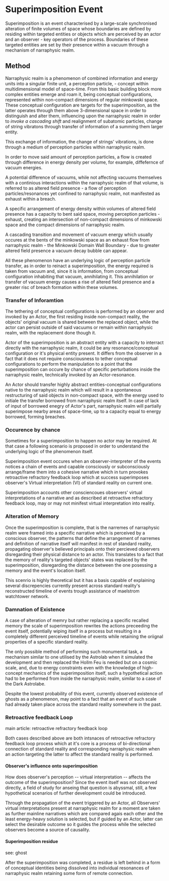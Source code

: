 <script>import Link from "$lib/components/link.svelte";
</script>
# Superimposition Event

Superimposition is an event characterised by a large-scale synchronised alteration of finite volumes of space whose boundaries are defined by residing within targeted entities or objects which are perceived by an actor and an <Link path="/mawanet/observer">observer</Link> - key operators of the process. Boundaries of these targeted entities are set by their presence within a vacuum through a mechanism of <Link path="/mawanet/narraphysic_realm">narraphysic realm</Link>.

## Method

Narraphysic realm is a phenomenon of combined information and energy units into a singular finite unit, a <Link path="/mawanet/perception_particle">perception particle</Link>, - concept within multidimensional model of space-time. From this basic building block more complex entities emerge and roam it, being <Link path="/mawanet/conceptual_configuration">conceptual configurations</Link>, represented within non-compact dimensions of regular minkowski space. These conceptual configuration are targets for the superimposition, as the latter operates through them above 3-dimensional space in order to distinguish and alter them, influencing upon the <Link path="/mawanet/narraphysic_realm">narraphysic realm</Link> in order to _invoke a cascading shift_ and realignment of subatomic particles, change of string vibratons through transfer of information of a summing them larger entity.

This exchange of information, the change of strings' vibrations, is done through a medium of <Link path="/mawanet/perception_particle">perception particles</Link> within <Link path="/mawanet/narraphysic_realm">narraphysic realm</Link>.

In order to move said amount of perception particles, a flow is created through difference in energy density per volume, for example, diffefernce of vacuum energies.

A potential difference of vacuums, while not affecting vacuums themselves with a continious interactions within the <Link path="/mawanet/narraphysic_realm">narraphysic realm</Link> of that volume, is referred to as <Link path="/mawanet/altered_field_presence">altered field presence</Link> - a flow of <Link path="/mawanet/perception_particle">perception particles</Link>/<Link path="/mawanet/resonance">resonances</Link> yet confined to <Link path="/mawanet/narraphysic_realm">narraphysic realm</Link>, not manifested as <Link path="/mawanet/exhaust">exhaust</Link> within a <Link path="/mawanet/breach">breach</Link>.

A specific arrangement of energy density within volumes of <Link path="/mawanet/altered_field_presence">altered field presence</Link> has a capacity to bent said space, moving <Link path="/mawanet/perception_particle">perception particles</Link> - <Link path="/mawanet/exhaust">exhaust</Link>, creating an intersection of non-compact dimensions of minkowski space and the compact dimensions of <Link path="/mawanet/narraphysic_realm">narraphysic realm</Link>.

A cascading transition and movement of vacuum energy which usually occures at the bents of the minkowski space as an <Link path="/mawanet/exhaust">exhaust</Link> flow from <Link path="/mawanet/narraphysic_realm">narraphysic realm</Link> - the <Link path="/mawanet/breach">Minkowski Domain Wall Boundary</Link> - due to greater <Link path="/mawanet/altered_field_presence">altered field presence</Link> a vacuum decay bubble can appear.

All these phenomenon have an underlying logic of <Link path="/mawanet/perception_particle">perception particle</Link> transfer, as in order to reinact a superimposition, the energy required is taken from vacuum and, since it is information, from <Link path="/mawanet/conceptual_configuration">conceptual configuration</Link> inhabiting that vacuum, annihilating it. This annihilation or transfer of vacuum energy causes a rise of <Link path="/mawanet/altered_field_presence">altered field presence</Link> and a greater risc of <Link path="/mawanet/breach">breach</Link> formation within these volumes.

### Transfer of Inforamtion

The tethering of <Link path="/mawanet/conceptual_configuration">conceptual configurations</Link> is performed by an <Link path="/mawanet/observer">observer</Link> and invoked by an Actor, the first residing inside non-compact reality, the objects' original vacuum is shared between the replaced object, while the actor can persist outside of said vacuums or remain within <Link path="/mawanet/narraphysic_realm">narraphysic realm</Link>, with the replacement done though it.

Actor of the superimposition is an abstract entity with a capacity to interract directly with the <Link path="/mawanet/narraphysic_realm">narraphysic realm</Link>, it could be any <Link path="/mawanet/resonance">resonance</Link>/<Link path="/mawanet/conceptual_configuration">conceptual configuration</Link> or it's physical entity present. It differs from the <Link path="/mawanet/observer">observer</Link> in a fact that it does not require consciousness to tether  <Link path="/mawanet/conceptual_configuration">conceptual configurations</Link> to perform the manipulation to a point that the superimposition can occure by chance of specific perturbations inside the <Link path="/mawanet/narraphysic_realm">narraphysic realm</Link>, technically invoked by an Actor-<Link path="/mawanet/resonance">resonance</Link>.

An Actor should transfer highly abstract entities-<Link path="/mawanet/conceptual_configuration">conceptual configurations</Link> native to the <Link path="/mawanet/narraphysic_realm">narraphysic realm</Link> which will result in a spontaneous restructuring of said objects in non-compact space, with the energy used to initiale the transfer borrowed from <Link path="/mawanet/narraphysic_realm">narraphysic realm</Link> itself. In case of lack of input of borrowed enegry of Actor's part, <Link path="/mawanet/narraphysic_realm">narraphysic realm</Link> will partially superimpose nearby areas of space-time, up to a capacity equal to energy borrowed, forming <Link path="/mawanet/breach">breaches</Link>.

### Occurence by chance

Sometimes for a superimposition to happen no actor may be required. At that case a following scenario is proposed in order to understand the underlying logic of the phenomenon itself.

Superimposition event occures when an <Link path="/mawanet/observer">observer</Link>-interpreter of the events notices a chain of events and capable consciously or subconsciously arrange/frame them into a cohesive <Link path="/mawanet/narrative">narrative</Link> which in turn provokes <Link path="/mawanet/retroactive_refractory_feedback_loop">retroactive refractory feedback loop</Link> which at success superimposes observer's Virtual interpretation (VI) of <Link path="/mawanet/standard_reality">standard reality</Link> on current one.

Superimposition accounts other consciencoues observers' virtual interpretations of a narrative and as described at retroactive refractory feedback loop, may or may not minifest virtual interpretation into reality.

### Alteration of Memory

Once the superimposition is complete, that is the <Link path="/mawanet/narreme">narreme</Link>s of <Link path="/mawanet/narraphysic_realm">narraphysic realm</Link> were framed into a specific <Link path="/mawanet/narrative">narrative</Link> which is perceived by a conscious <Link path="/mawanet/observer">observer</Link>, the patterns that define the arrangement of narremes and definition of narrative itself will manifest in rest of <Link path="/mawanet/standard_reality">standard reality</Link>, propagating observer's believed principals onto their percieved observers disregarding their physical distance to an actor. This translates to a fact that the memory of reality's targeted objects' states was replaced by the superimposition, disregarding the distance between the one posessing a memory and the event's location itself.

This scenrio is highly theoretical but it has a basis capable of explaining several discrepencies currently present across <Link path="/mawanet/standard_reality">standard reality</Link>'s reconstructed timeline of events trough assistance of <Link path="/mawanet/maelstrom_watchtower_network">maelstrom watchtower network</Link>.

### Damnation of Existence

A case of alteration of memry but rather replacing a specific recalled memory the scale of superimposition rewrites the actions preceeding the event itself, potentially wiping itself in a process but resulting in a completely different perceived timeline of events while retaining the oriignal properties of a specific <Link path="/mawanet/standard_reality">standard reality</Link>.

The only possible method of performing such monumental task, a mechanism similar to one utilised by the <Link path="/mawanet/astrolab">Astrolab</Link> when it simulated the development and then replaced the <Link path="/mawanet/hollm_feu">Hollm Feu</Link> is needed but on a cosmic scale, and, due to energy constraints even with the knowledge of high-concept mechanics of the superimposition itself, such a hypothetical action had to be performed from inside the <Link path="/mawanet/narraphysic_realm">narraphysic realm</Link>, similar to a case of the <Link path="/mawanet/dark_astrolabe">Dark Astrolabe</Link>. 

Despite the lowest probability of this event, currently observed existence of <Link path="/mawanet/ghost">ghost</Link>s as a phenomenon, may point to a fact that an event of such scale had already taken place across the <Link path="/mawanet/standard_reality">standard reality</Link> somewhere in the past.

### Retroactive feedback Loop

main article: <Link path="/mawanet/retroactive_refractory_feedback_loop">retroactive refractory feedback loop</Link>

Both cases described above are both intsnaces of <Link path="/mawanet/retroactive_refractory_feedback_loop">retroactive refractory feedback loop</Link> process which at it's core is a process of bi-directional connection of <Link path="/mawanet/standard_reality">standard reality</Link> and corresponding <Link path="/mawanet/narraphysic_realm">narraphysic realm</Link> when an action targeting the latter to affect the standard reality is performed.

#### Observer's influence onto superimposition

How does <Link path="/mawanet/observer">observer</Link>'s perception -- virtual interpretation -- affects the outcome of the superimposition? Since the event itself was not observed directly, a field of study for anseing that question is abyssmal, still, a few hypothetical scenarios of further development could be introduced.

Through the propagation of the event triggered by an Actor, all Observers' virtual interpretations present at <Link path="/mawanet/narraphysic_realm">narraphysic realm</Link> for a moment are taken as further mainline <Link path="/mawanet/narrative">narrative</Link>s which are compared agais each other and the least energy-heavy solution is selected, but if guided by an Actor, latter can select the desirable outcome so it guides the process while the selected observers become a source of causality.


#### Superimposition residue

see: <Link path="/mawanet/ghost">ghost</Link>

After the superimposition was completed, a residue is left behind in a form of conceptual identities being dissolved into individual <Link path="/mawanet/resonance">resonance</Link>s of <Link path="/mawanet/narraphysic_realm">narraphysic realm</Link> retaining some form of remote connection.
